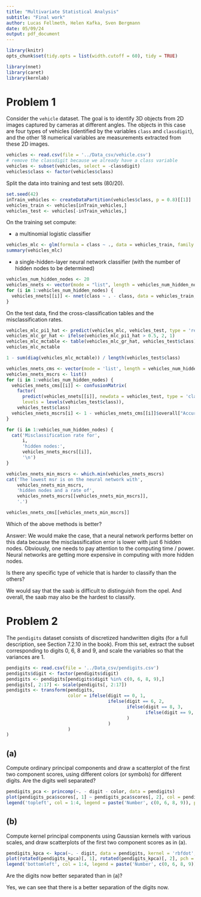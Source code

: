 ```yaml
---
title: "Multivariate Statistical Analysis"
subtitle: "Final work"
author: Lucas Fellmeth, Helen Kafka, Sven Bergmann
date: 05/09/24
output: pdf_document
---
```


```r
library(knitr)
opts_chunk$set(tidy.opts = list(width.cutoff = 60), tidy = TRUE)
```
```r
library(nnet)
library(caret)
library(kernlab)
```
# Problem 1

Consider the ``vehicle`` dataset.
The goal is to identify 3D objects from 2D images captured by cameras at different angles.
The objects in this case are four types of vehicles
(identified by the variables ``class`` and ``classdigit``),
and the other 18 numerical variables are measurements extracted from these 2D images.

```r
vehicles <- read.csv(file = '../Data_csv/vehicle.csv')
# remove the classdigit because we already have a class variable
vehicles <- subset(vehicles, select = -classdigit)
vehicles$class <- factor(vehicles$class)
```

Split the data into training and test sets (80/20).

```r
set.seed(42)
inTrain_vehicles <- createDataPartition(vehicles$class, p = 0.8)[[1]]
vehicles_train <- vehicles[inTrain_vehicles,]
vehicles_test <- vehicles[-inTrain_vehicles,]
```

On the training set compute:

- a multinomial logistic classifier

```r
vehicles_mlc <- glm(formula = class ~ ., data = vehicles_train, family = binomial)
summary(vehicles_mlc)
```

- a single-hidden-layer neural network classifier (with the number of hidden nodes to be determined)

```r
vehicles_num_hidden_nodes <- 20
vehicles_nnets <- vector(mode = "list", length = vehicles_num_hidden_nodes)
for (i in 1:vehicles_num_hidden_nodes) {
  vehicles_nnets[[i]] <- nnet(class ~ . - class, data = vehicles_train, size = i, trace = F)
}
```

On the test data,
find the cross-classification tables and the misclassification rates.

```r
vehicles_mlc_pi1_hat <- predict(vehicles_mlc, vehicles_test, type = 'response')
vehicles_mlc_gr_hat <- ifelse(vehicles_mlc_pi1_hat > 0.5, 2, 1)
vehicles_mlc_mctable <- table(vehicles_mlc_gr_hat, vehicles_test$class)
vehicles_mlc_mctable
```

```r
1 - sum(diag(vehicles_mlc_mctable)) / length(vehicles_test$class)
```

```r
vehicles_nnets_cms <- vector(mode = 'list', length = vehicles_num_hidden_nodes)
vehicles_nnets_mscrs <- list()
for (i in 1:vehicles_num_hidden_nodes) {
  vehicles_nnets_cms[[i]] <- confusionMatrix(
    factor(
      predict(vehicles_nnets[[i]], newdata = vehicles_test, type = 'class'),
      levels = levels(vehicles_test$class)),
    vehicles_test$class)
  vehicles_nnets_mscrs[i] <- 1 - vehicles_nnets_cms[[i]]$overall["Accuracy"]
}
```

```r
for (i in 1:vehicles_num_hidden_nodes) {
  cat('Misclassification rate for',
      i,
      'hidden nodes:',
      vehicles_nnets_mscrs[[i]],
      '\n')
}
```

```r
vehicles_nnets_min_mscrs <- which.min(vehicles_nnets_mscrs)
cat('The lowest msr is on the neural network with',
    vehicles_nnets_min_mscrs,
    'hidden nodes and a rate of',
    vehicles_nnets_mscrs[[vehicles_nnets_min_mscrs]],
    '.')
```

```r
vehicles_nnets_cms[[vehicles_nnets_min_mscrs]]
```

Which of the above methods is better?

Answer: We would make the case,
that a neural network performs better on this data because the misclassification error is lower with just 6 hidden nodes.
Obviously, one needs to pay attention to the computing time / power.
Neural networks are getting more expensive in computing with more hidden nodes.

Is there any specific type of vehicle that is harder to classify than the others?

We would say that the saab is difficult to distinguish from the opel.
And overall, the saab may also be the hardest to classify.

# Problem 2

The ``pendigits`` dataset consists of discretized handwritten digits
(for a full description, see Section 7.2.10 in the book).
From this set, extract the subset corresponding to digits 0, 6, 8 and 9,
and scale the variables so that the variances are 1.

```r
pendigits <- read.csv(file = '../Data_csv/pendigits.csv')
pendigits$digit <- factor(pendigits$digit)
pendigits <- pendigits[pendigits$digit %in% c(0, 6, 8, 9),]
pendigits[, 2:17] <- scale(pendigits[, 2:17])
pendigits <- transform(pendigits,
                       color = ifelse(digit == 0, 1,
                                      ifelse(digit == 6, 2,
                                             ifelse(digit == 8, 3,
                                                    ifelse(digit == 9, 4, 0)
                                             )
                                      )
                       )
)
```

## (a)
Compute ordinary principal components and draw a scatterplot of the first two component scores,
using different colors (or symbols) for different digits.
Are the digits well separated?

```r
pendigits_pca <- princomp(~. - digit - color, data = pendigits)
plot(pendigits_pca$scores[, 1] ~ pendigits_pca$scores[, 2], col = pendigits$color, pch = 16)
legend('topleft', col = 1:4, legend = paste('Number', c(0, 6, 8, 9)), pch = 16, bty = 'n')
```

## (b)
Compute kernel principal components using Gaussian kernels with various scales,
and draw scatterplots of the first two component scores as in (a).

```r
pendigits_kpca <- kpca(~. - digit, data = pendigits, kernel = 'rbfdot', kpar = list(sigma = 0.1), features = 2)
plot(rotated(pendigits_kpca)[, 1], rotated(pendigits_kpca)[, 2], pch = 16, col = as.numeric(pendigits$color))
legend('bottomleft', col = 1:4, legend = paste('Number', c(0, 6, 8, 9)), pch = 16, bty = 'n')
```

Are the digits now better separated than in (a)?

Yes, we can see that there is a better separation of the digits now.